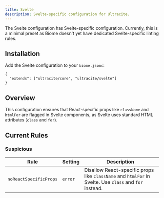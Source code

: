 ```yaml
---
title: Svelte
description: Svelte-specific configuration for Ultracite.
---
```


The Svelte configuration has Svelte-specific configuration. Currently, this is a minimal preset as Biome doesn't yet have dedicated Svelte-specific linting rules.

## Installation

Add the Svelte configuration to your `biome.jsonc`:

```jsonc title="biome.jsonc"
{
  "extends": ["ultracite/core", "ultracite/svelte"]
}
```

## Overview

This configuration ensures that React-specific props like `className` and `htmlFor` are flagged in Svelte components, as Svelte uses standard HTML attributes (`class` and `for`).

## Current Rules

### Suspicious

| Rule | Setting | Description |
|------|---------|-------------|
| `noReactSpecificProps` | `error` | Disallow React-specific props like `className` and `htmlFor` in Svelte. Use `class` and `for` instead. |
